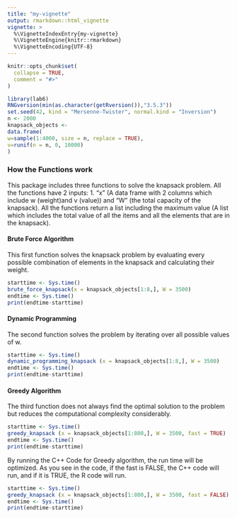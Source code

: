```yaml
---
title: "my-vignette"
output: rmarkdown::html_vignette
vignette: >
  %\VignetteIndexEntry{my-vignette}
  %\VignetteEngine{knitr::rmarkdown}
  %\VignetteEncoding{UTF-8}
---
```


```r
knitr::opts_chunk$set(
  collapse = TRUE,
  comment = "#>"
)
```

```r
library(lab6)
RNGversion(min(as.character(getRversion()),"3.5.3"))
set.seed(42, kind = "Mersenne-Twister", normal.kind = "Inversion")
n <- 2000
knapsack_objects <-
data.frame(
w=sample(1:4000, size = n, replace = TRUE),
v=runif(n = n, 0, 10000)
)

```

### How the Functions work

This package includes three functions to solve the knapsack problem. All the functions have 2 inputs: 1. "x" (A data frame with 2 columns which include w (weight)and v (value)) and "W" (the total capacity of the knapsack).
All the functions return a list including the maximum value (A list which includes the total value of all the items and all the elements that are in the knapsack).

#### Brute Force Algorithm
This first function solves the knapsack problem by evaluating every possible combination of elements in the knapsack and calculating their weight. 

```r
starttime <- Sys.time()
brute_force_knapsack(x = knapsack_objects[1:8,], W = 3500)
endtime <- Sys.time()
print(endtime-starttime)
```

#### Dynamic Programming
The second function solves the problem by iterating over all possible values of w. 

```r
starttime <- Sys.time()
dynamic_programming_knapsack (x = knapsack_objects[1:8,], W = 3500)
endtime <- Sys.time()
print(endtime-starttime)
```


#### Greedy Algorithm
The third function does not always find the optimal solution to the problem but reduces the computational complexity considerably.

```r
starttime <- Sys.time()
greedy_knapsack (x = knapsack_objects[1:800,], W = 3500, fast = TRUE)
endtime <- Sys.time()
print(endtime-starttime)
```

By running the C++ Code for Greedy algorithm, the run time will be optimized. As you see in the code, if the fast is FALSE, the C++ code will run, and if it is TRUE, the R code will run.

```r
starttime <- Sys.time()
greedy_knapsack (x = knapsack_objects[1:800,], W = 3500, fast = FALSE)
endtime <- Sys.time()
print(endtime-starttime)
```

